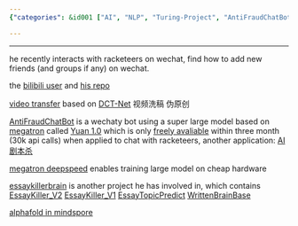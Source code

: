 ```yaml
---
{"categories": &id001 ["AI", "NLP", "Turing-Project", "AntiFraudChatBot", "Video Transfer", "Megatron", "Yuan 1.0", "DCT-Net"], "category": "Artificial Intelligence", "date": "2022-12-13 11:58:10", "description": "Turing-Project focuses on Artificial Intelligence and Natural Language Processing, developing innovative tools such as AntiFraudChatBot and Video Transfer. They have collaborated with technologies like Megatron, Yuan 1.0, and DCT-Net for various applications. However, their work is only accessible for a limited time before restrictions are applied.", "tags": *id001, "title": "turing-project and his works on AI and NLP"}

---
```


------

he recently interacts with racketeers on wechat, find how to add new friends (and groups if any) on wechat.

the [bilibili user](https://space.bilibili.com/371846699) and [his repo](https://github.com/youngfish42?tab=repositories)

[video transfer](https://github.com/Turing-Project/AI-Video-Transfer) based on [DCT-Net](https://github.com/menyifang/DCT-Net) 视频洗稿 伪原创

[AntiFraudChatBot](https://github.com/Turing-Project/AntiFraudChatBot) is a wechaty bot using a super large model based on [megatron](https://github.com/NVIDIA/Megatron-LM) called [Yuan 1.0](https://github.com/Shawn-Inspur/Yuan-1.0) which is only [freely avaliable](https://air.inspur.com/home) within three month (30k api calls) when applied to chat with racketeers, another application: [AI剧本杀](https://github.com/bigbrother666sh/shezhangbujianle)

[megatron deepspeed](https://github.com/bigscience-workshop/Megatron-DeepSpeed) enables training large model on cheap hardware

[essaykillerbrain](https://github.com/EssayKillerBrain) is another project he has involved in, which contains [EssayKiller_V2](https://github.com/EssayKillerBrain/EssayKiller_V2) [EssayKiller_V1](https://github.com/EssayKillerBrain/EssayKiller_V1) [EssayTopicPredict](https://github.com/EssayKillerBrain/EssayTopicPredict) [WrittenBrainBase](https://github.com/EssayKillerBrain/WritterBrainBase)

[alphafold in mindspore](https://github.com/Tssck/AlphaFold2-Chinese)

